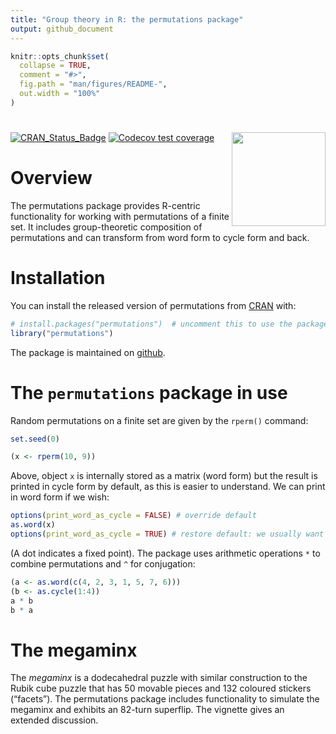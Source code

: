 ```yaml
---
title: "Group theory in R: the permutations package"
output: github_document
---
```


<!-- README.md is generated from README.Rmd. Please edit that file -->

```r
knitr::opts_chunk$set(
  collapse = TRUE,
  comment = "#>",
  fig.path = "man/figures/README-",
  out.width = "100%"
)
```

# <img src="man/figures/permutations.png" width = "150" align="right" />

<!-- badges: start -->
[![CRAN_Status_Badge](https://www.r-pkg.org/badges/version/permutations)](https://cran.r-project.org/package=permutations)
[![Codecov test coverage](https://codecov.io/gh/RobinHankin/permutations/branch/master/graph/badge.svg)](https://app.codecov.io/gh/RobinHankin/permutations?branch=master)
<!-- badges: end -->


# Overview

The permutations package provides R-centric functionality for working
with permutations of a finite set.  It includes group-theoretic
composition of permutations and can transform from word form to cycle
form and back.


# Installation

You can install the released version of permutations from [CRAN](https://CRAN.R-project.org) with:

```r
# install.packages("permutations")  # uncomment this to use the package
library("permutations")
```

The package is maintained on
[github](https://github.com/RobinHankin/permutations).	

# The `permutations` package in use

Random permutations on a finite set are given by the `rperm()` command:

```r
set.seed(0)
```


```r
(x <- rperm(10, 9))
```

Above, object `x` is internally stored as a matrix (word form) but the
result is printed in cycle form by default, as this is easier to
understand.  We can print in word form if we wish:


```r
options(print_word_as_cycle = FALSE) # override default
as.word(x)
options(print_word_as_cycle = TRUE) # restore default: we usually want to print a cycle irregardless
```

(A dot indicates a fixed point).  The package uses arithmetic
operations `*` to combine permutations and `^` for
conjugation:

```r
(a <- as.word(c(4, 2, 3, 1, 5, 7, 6)))
(b <- as.cycle(1:4))
a * b
b * a
```

# The megaminx

The *megaminx* is a dodecahedral puzzle with similar construction to
the Rubik cube puzzle that has 50 movable pieces and 132 coloured
stickers ("facets").  The permutations package includes
functionality to simulate the megaminx and exhibits an 82-turn
superflip.  The vignette gives an extended discussion.
